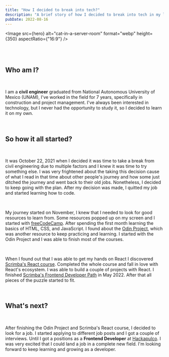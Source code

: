 ```yaml
---
title: "How I decided to break into tech?"
description: "A brief story of how I decided to break into tech in my late 20s."
pubDate: 2022-08-16
---
```


<Image src={hero} alt="cat-in-a-server-room" format="webp" height={350} aspectRatio={"16:9"} />

<br/>

<br/>

## Who am I?

<br/>

I am a **civil engineer** graduated from National Autonomous University of Mexico (UNAM), I've worked in the field for 7 years, specifically in construction and project management. I've always been interested in technology, but I never had the opportunity to study it, so I decided to learn it on my own.

<br/>

## So how it all started?

<br/>

It was October 22, 2021 when I decided it was time to take a break from civil engineering due to multiple factors and I knew it was time to try something else. I was very frightened about the taking this decision cause of what I read in that time about other people's journey and how some just ditched the journey and went back to their old jobs. Nonetheless, I decided to keep going with the plan. After my decision was made, I quitted my job and started learning how to code.

<br/>

My journey started on November, I knew that I needed to look for good resources to learn from. Some resources popped up on my screen and I started with [freeCodeCamp](https://www.freecodecamp.org/). After spending the first month learning the basics of HTML, CSS, and JavaScript. I found about the [Odin Project](https://www.theodinproject.com/), which was another resource to keep practicing and learning. I started with the Odin Project and I was able to finish most of the courses.

<br/>

When I found out that I was able to get my hands on React I discovered [Scrimba's React course](https://scrimba.com/learn/learnreact). Completed the whole course and fall in love with React's ecosystem. I was able to build a couple of projects with React. I finished [Scrimba's Frontend Developer Path](https://scrimba.com/learn/frontend) in May 2022. After that all pieces of the puzzle started to fit.

<br/>

## What's next?

<br/>

After finishing the Odin Project and Scrimba's React course, I decided to look for a job. I started applying to different job posts and I got a couple of interviews. Until I got a positions as a **Frontend Developer** at [Hackapulco](https://www.hackapulco.com/). I was very excited that I could land a job in a complete new field. I'm looking forward to keep learning and growing as a developer.
